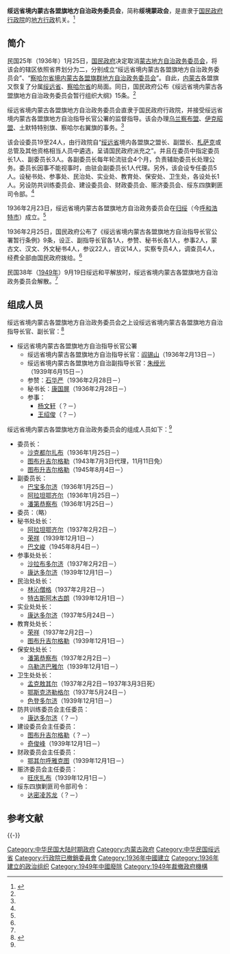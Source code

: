 '''绥远省境内蒙古各盟旗地方自治政务委员会'''，简称'''绥境蒙政会'''，是直隶于[[国民政府|国民政府]][[行政院|行政院]]的[[地方行政|地方行政]]机关。<ref name=cha>{{Cite web |url=http://www.nmqq.gov.cn/fagui/ShowArticle.asp?ArticleID=4960 |title=第七节　蒙古地方自治机构，内蒙古区情网，2011-4-14 |accessdate=2013-04-10 |archive-date=2016-03-05 |archive-url=https://web.archive.org/web/20160305043933/http://www.nmqq.gov.cn/fagui/ShowArticle.asp?ArticleID=4960 |dead-url=no }}</ref>

==简介==
民国25年（1936年）1月25日，[[国民政府|国民政府]]决定取消[[蒙古地方自治政务委员会|蒙古地方自治政务委员会]]，将该会的辖区依照省界划分为二，分别成立“绥远省境内蒙古各盟旗地方自治政务委员会”、“[[察哈尔省境内蒙古各盟旗群地方自治政务委员会|察哈尔省境内蒙古各盟旗群地方自治政务委员会]]”。自此，[[内蒙古|内蒙古]]各盟旗又恢复了分属[[绥远省|绥远省]]、[[察哈尔省|察哈尔省]]的局面。同日，国民政府公布《绥远省境内蒙古各盟旗地方自治政务委员会暂行组织大纲》15条。<ref name=cha/>

绥远省境内蒙古各盟旗地方自治政务委员会直隶于国民政府行政院，并接受绥远省境内蒙古各盟旗地方自治指导长官公署的监督指导。该会办理[[乌兰察布盟|乌兰察布盟]]、[[伊克昭盟|伊克昭盟]]、土默特特别旗、察哈尔右翼旗的事务。<ref name=cha/>

该会设委员19至24人，由行政院自“[[绥远省|绥远省]]境内各盟旗之盟长、副盟长、[[札萨克|札萨克]]或总管及其他资格相当人员中遴选，呈请国民政府派充之”。并且在委员中指定委员长1人、副委员长3人。各副委员长每年轮流驻会4个月，负责辅助委员长处理公务。委员长因事不能视事时，由驻会副委员长1人代理。另外，该会设专任委员5人。设秘书处、参事处、民治处、实业处、教育处、保安处、卫生处，各设处长1人。另设防共训练委员会、建设委员会、财政委员会、赈济委员会、绥东四旗剿匪司令部。<ref name=cha/>

1936年2月23日，绥远省境内蒙古各盟旗地方自治政务委员会在[[归绥|归绥]]（今[[呼和浩特市|呼和浩特市]]）成立。<ref name=cha/>

1936年2月25日，国民政府公布了《绥远省境内蒙古各盟旗地方自治指导长官公署暂行条例》9条，设正、副指导长官各1人，参赞、秘书长各1人，参事2人，蒙古文、汉文、外文秘书4人，参议22人，咨议14人，实察专员4人，调查员4人，经费全部由国民政府拨给。<ref name=cha/>

民国38年（[[1949年|1949年]]）9月19日绥远和平解放时，绥远省境内蒙古各盟旗地方自治政务委员会解散。<ref name=cha/>

==组成人员==
绥远省境内蒙古各盟旗地方自治政务委员会之上设绥远省境内蒙古各盟旗地方自治指导长官、副长官：<ref name=zg>{{Cite web |url=http://www.nmqq.gov.cn/fagui/ShowArticle.asp?ArticleID=5400 |title=第三节　蒙古地方自治政务委员会主官，内蒙古区情网，2011-4-14 |accessdate=2013-04-10 |archive-date=2013-12-19 |archive-url=https://web.archive.org/web/20131219160544/http://www.nmqq.gov.cn/fagui/ShowArticle.asp?ArticleID=5400 |dead-url=no }}</ref>

*绥远省境内蒙古各盟旗地方自治指导长官公署
**绥远省境内蒙古各盟旗地方自治指导长官：[[阎锡山|阎锡山]]（1936年2月13日－）
**绥远省境内蒙古各盟旗地方自治副指导长官：[[朱绶光|朱绶光]]（1939年6月15日－）
**参赞：[[石华严|石华严]]（1936年2月28日－）
**秘书长：[[康国屏|康国屏]]（1936年2月28日－）
**参事：
***[[杨文轩|杨文轩]]（？－）
***[[王绍俊|王绍俊]]（？－）

绥远省境内蒙古各盟旗地方自治政务委员会的组成人员如下：<ref name=zg/>
*委员长：
**[[沙克都尔扎布|沙克都尔扎布]]（1936年1月25日－）
**[[图布升吉尔格勒|图布升吉尔格勒]]（1943年7月3日代理，11月11日免）
**[[图布升吉尔格勒|图布升吉尔格勒]]（1945年8月4日－）
*副委员长：
**[[巴宝多尔济|巴宝多尔济]]（1936年1月25日－）
**[[阿拉坦鄂齐尔|阿拉坦鄂齐尔]]（1936年1月25日－）
**[[潘第恭察布|潘第恭察布]]（1936年1月25日－）
*委员：（略）
*秘书处处长：
**[[阿拉坦鄂齐尔|阿拉坦鄂齐尔]]（1937年2月2日－）
**[[荣祥|荣祥]]（1939年12月1日－）
**[[巴文峻|巴文峻]]（1945年8月4日－）
*参事处处长：
**[[沙拉布多尔济|沙拉布多尔济]]（1937年2月2日－）
**[[康达多尔济|康达多尔济]]（1939年12月1日－）
*民治处处长：
**[[林沁僧格|林沁僧格]]（1937年2月2日－）
**[[特古斯阿木古朗|特古斯阿木古朗]]（1939年12月1日－）
*实业处处长：
**[[康达多尔济|康达多尔济]]（1937年5月24日－）
*教育处处长：
**[[荣祥|荣祥]]（1937年2月2日－）
**[[图布升吉尔格勒|图布升吉尔格勒]]（1939年12月1日－）
*保安处处长：
**[[潘第恭察布|潘第恭察布]]（1937年2月2日－）
**[[乌勒济巴雅尔|乌勒济巴雅尔]]（1939年12月1日－）
*卫生处处长：
**[[孟克敖其尔|孟克敖其尔]]（1937年2月2日－1937年3月3日死）
**[[鄂斯克济勒格尔|鄂斯克济勒格尔]]（1937年5月24日－）
**[[色登多尔济|色登多尔济]]（1939年12月1日－）
*防共训练委员会主任委员：
**[[康达多尔济|康达多尔济]]（？－）
*建设委员会主任委员：
**[[图布升吉尔格勒|图布升吉尔格勒]]（？－）
**[[奇俊峰|奇俊峰]]（1939年12月1日－）
*财政委员会主任委员：
**[[鄂其尔呼雅克图|鄂其尔呼雅克图]]（1939年12月1日－）
*赈济委员会主任委员：
**[[旺庆扎布|旺庆扎布]]（1939年12月1日－）
*绥东四旗剿匪司令部司令：
**[[达密凌苏龙|达密凌苏龙]]（？－）

== 参考文献 ==
{{Reflist}}

{{-}}
{{内蒙古行政长官}}

[[Category:中华民国大陆时期政府|Category:中华民国大陆时期政府]]
[[Category:内蒙古政府|Category:内蒙古政府]]
[[Category:中华民国绥远省|Category:中华民国绥远省]]
[[Category:行政院已撤銷委員會|Category:行政院已撤銷委員會]]
[[Category:1936年中國建立|Category:1936年中國建立]]
[[Category:1936年建立的政治组织|Category:1936年建立的政治组织]]
[[Category:1949年中國廢除|Category:1949年中國廢除]]
[[Category:1949年裁撤政府機構|Category:1949年裁撤政府機構]]